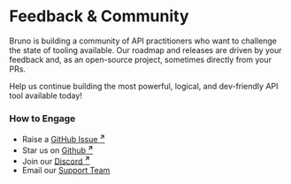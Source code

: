 # Feedback & Community

Bruno is building a community of API practitioners who want to challenge the state of tooling available. Our roadmap and releases are driven by your feedback and, as an open-source project, sometimes directly from your PRs.

Help us continue building the most powerful, logical, and dev-friendly API tool available today!

### How to Engage

- Raise a [GitHub Issue <strong><sup>↗</sup></strong>](https://www.github.com/usebruno/bruno/issues)
- Star us on [Github <strong><sup>↗</sup></strong>](https://github.com/usebruno/bruno)
- Join our [Discord <strong><sup>↗</sup></strong>](https://discord.com/invite/fAPz4PrYnK)
- Email our [Support Team](mailto:support@usebruno.com)
